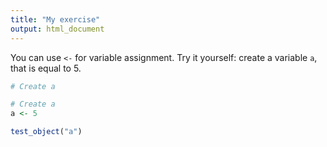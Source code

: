 ```yaml
---
title: "My exercise"
output: html_document
---
```


You can use `<-` for variable assignment. Try it yourself: create a variable `a`, that is equal to 5.

```r
# Create a

```

```r
# Create a
a <- 5
```

```r
test_object("a")
```